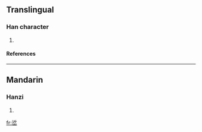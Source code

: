 ==Translingual==
===Han character===
{{Han char|rn=46|rad=山|as=07|sn=10|four=|canj=水中山 (ELU)}}
# {{defn|Han|sort=山07}}
====References====
{{Han ref|kx=0312.190|dkj=08123|dj=0613.010|hdz=10776.030|uh=5CFE|ud=23806}}
----
==Mandarin==
===Hanzi===
{{cmn-hanzi|pin=[[yīn]] (yin1)|wg=yin<sup>1</sup>}}
# {{defn|Mandarin}}

[[fr:峾]]